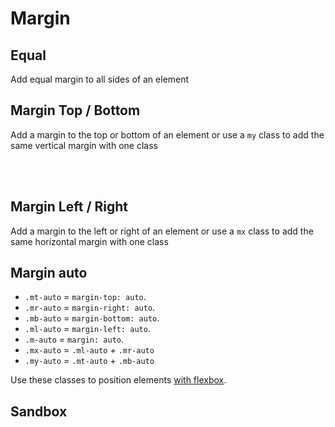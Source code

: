 
# Margin

## Equal

Add equal margin to all sides of an element

<Story id="css-utilities-legacy-margin--margin" />

## Margin Top / Bottom

Add a margin to the top or bottom of an element or use a `my` class to add the same vertical margin with one class

<Story id="css-utilities-legacy-margin--margin-top" />
<br />
<Story id="css-utilities-legacy-margin--margin-bottom" />
<br />
<Story id="css-utilities-legacy-margin--margin-y" />

## Margin Left / Right

Add a margin to the left or right of an element or use a `mx` class to add the same horizontal margin with one class

<div className="flex gap-4">
    <Story id="css-utilities-legacy-margin--margin-left" />
    <Story id="css-utilities-legacy-margin--margin-right" />
    <Story id="css-utilities-legacy-margin--margin-x" />
</div>

## Margin auto

<ul>
    <li>
        <code>.mt-auto</code> = <code>margin-top: auto</code>.
    </li>
    <li>
        <code>.mr-auto</code> = <code>margin-right: auto</code>.
    </li>
    <li>
        <code>.mb-auto</code> = <code>margin-bottom: auto</code>.
    </li>
    <li>
        <code>.ml-auto</code> = <code>margin-left: auto</code>.
    </li>
    <li>
        <code>.m-auto</code> = <code>margin: auto</code>.
    </li>
    <li>
        <code>.mx-auto</code> = <code>.ml-auto</code> + <code>.mr-auto</code>
    </li>
    <li>
        <code>.my-auto</code> = <code>.mt-auto</code> + <code>.mb-auto</code>
    </li>
</ul>

Use these classes to position elements [with flexbox](?path=/docs/css-utilities-legacy-flexbox--page).

## Sandbox

<Canvas>
    <Story id="css-utilities-legacy-margin--sandbox" />
</Canvas>

<div class="hidden">
    <Primary />
</div>
